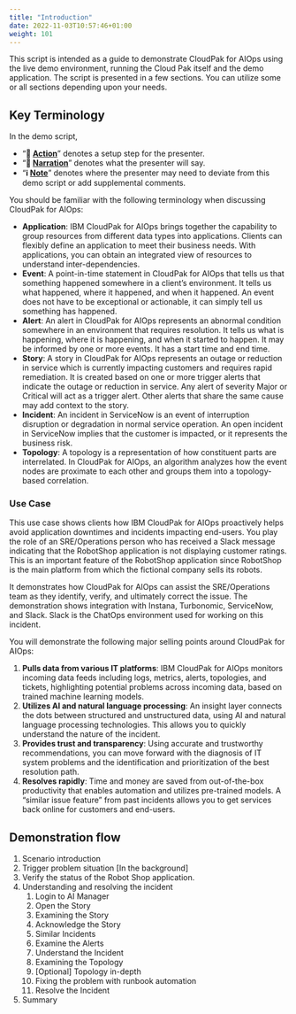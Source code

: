 ```yaml
---
title: "Introduction"
date: 2022-11-03T10:57:46+01:00
weight: 101
---
```



This script is intended as a guide to demonstrate CloudPak for AIOps using the live demo environment, running the Cloud Pak itself and the demo application. The script is presented in a few sections. You can utilize some or all sections depending upon your needs. 




## Key Terminology


In the demo script, 

- “**🚀 <u>Action</u>**” denotes a setup step for the presenter.
- “**📣 <u>Narration</u>**” denotes what the presenter will say. 
- “**ℹ️ <u>Note</u>**” denotes where the presenter may need to deviate from this demo script or add supplemental comments.


You should be familiar with the following terminology when discussing CloudPak for AIOps:

- **Application**: IBM CloudPak for AIOps brings together the capability to group resources from different data types into applications. Clients can flexibly define an application to meet their business needs. With applications, you can obtain an integrated view of resources to understand inter-dependencies.
- **Event**: A point-in-time statement in CloudPak for AIOps that tells us that something happened somewhere in a client’s environment. It tells us what happened, where it happened, and when it happened.  An event does not have to be exceptional or actionable, it can simply tell us something has happened.  
- **Alert**: An alert in CloudPak for AIOps represents an abnormal condition somewhere in an environment that requires resolution. It tells us what is happening, where it is happening, and when it started to happen.  It may be informed by one or more events. It has a start time and end time. 
- **Story**: A story in CloudPak for AIOps represents an outage or reduction in service which is currently impacting customers and requires rapid remediation.  It is created based on one or more trigger alerts that indicate the outage or reduction in service.  Any alert of severity Major or Critical will act as a trigger alert. Other alerts that share the same cause may add context to the story. 
- **Incident**: An incident in ServiceNow is an event of interruption disruption or degradation in normal service operation. An open incident in ServiceNow implies that the customer is impacted, or it represents the business risk.
- **Topology**: A topology is a representation of how constituent parts are interrelated. In CloudPak for AIOps, an algorithm analyzes how the event nodes are proximate to each other and groups them into a topology-based correlation.


### Use Case

This use case shows clients how IBM CloudPak for AIOps proactively helps avoid application downtimes and incidents impacting end-users. 
You play the role of an SRE/Operations person who has received a Slack message indicating that the RobotShop application is not displaying customer ratings. 
This is an important feature of the RobotShop application since RobotShop is the main platform from which the fictional company sells its robots.


It demonstrates how CloudPak for AIOps can assist the SRE/Operations team as they identify, verify, and ultimately correct the issue. 
The demonstration shows integration with Instana, Turbonomic, ServiceNow, and Slack. Slack is the ChatOps environment used for working on this incident. 

You will demonstrate the following major selling points around CloudPak for AIOps:

1. **Pulls data from various IT platforms**: IBM CloudPak for AIOps monitors incoming data feeds including logs, metrics, alerts, topologies, and tickets, highlighting potential problems across incoming data, based on trained machine learning models.
1. **Utilizes AI and natural language processing**: An insight layer connects the dots between structured and unstructured data, using AI and natural language processing technologies. This allows you to quickly understand the nature of the incident.
1. **Provides trust and transparency**: Using accurate and trustworthy recommendations, you can move forward with the diagnosis of IT system problems and the identification and prioritization of the best resolution path.
1. **Resolves rapidly**: Time and money are saved from out-of-the-box productivity that enables automation and utilizes pre-trained models. A “similar issue feature” from past incidents allows you to get services back online for customers and end-users.

<div style="page-break-after: always;"></div>

## Demonstration flow
1. Scenario introduction
1. Trigger problem situation [In the background] 
1. Verify the status of the Robot Shop application.
1. Understanding and resolving the incident
   1. Login to AI Manager
   1. Open the Story
   1. Examining the Story
   1. Acknowledge the Story
   1. Similar Incidents
   1. Examine the Alerts
   1. Understand the Incident
   1. Examining the Topology
   1. [Optional] Topology in-depth
   1. Fixing the problem with runbook automation
   1. Resolve the Incident
1. Summary





